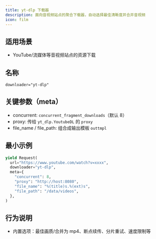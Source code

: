 ```yaml
---
title: yt-dlp 下载器
description: 面向音视频站点的聚合下载器，自动选择最佳清晰度并合并音视频
icon: film
---
```


## 适用场景

- YouTube/流媒体等音视频站点的资源下载

## 名称

`downloader="yt-dlp"`

## 关键参数（meta）

- concurrent: `concurrent_fragment_downloads`（默认 8）
- proxy: 传给 `yt_dlp.YoutubeDL` 的 `proxy`
- file_name / file_path: 组合成输出模板 `outtmpl`

## 最小示例

```python
yield Request(
  url="https://www.youtube.com/watch?v=xxxx",
  downloader="yt-dlp",
  meta={
    "concurrent": 8,
    "proxy": "http://host:8080",
    "file_name": "%(title)s.%(ext)s",
    "file_path": "/data/videos",
  },
)
```

## 行为说明

- 内置选项：最佳画质/合并为 mp4、断点续传、分片重试、速度限制等


